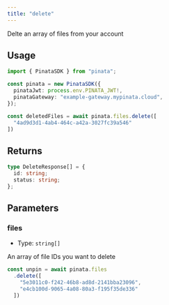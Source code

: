 ```yaml
---
title: "delete"
---
```


Delte an array of files from your account

## Usage

```typescript
import { PinataSDK } from "pinata";

const pinata = new PinataSDK({
  pinataJwt: process.env.PINATA_JWT!,
  pinataGateway: "example-gateway.mypinata.cloud",
});

const deletedFiles = await pinata.files.delete([
  "4ad9d3d1-4ab4-464c-a42a-3027fc39a546"
])
```

## Returns

```typescript
type DeleteResponse[] = {
  id: string;
  status: string;
};
```

## Parameters

### files

- Type: `string[]`

An array of file IDs you want to delete

```typescript
const unpin = await pinata.files
  .delete([
    "5e3011c0-f242-46b8-ad8d-2141bba23096",
    "e4cb100d-9065-4a08-80a3-f195f35de336"
  ])
```
